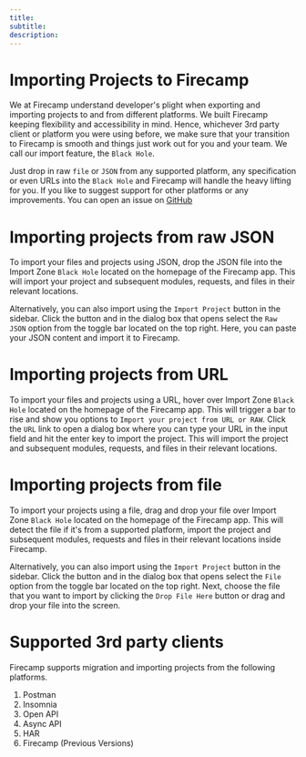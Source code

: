 ```yaml
--- 
title: 
subtitle: 
description: 
---
```


# Importing Projects to Firecamp

We at Firecamp understand developer's plight when exporting and importing projects to and from different platforms. We built Firecamp keeping flexibility and accessibility in mind. Hence, whichever 3rd party client or platform you were using before, we make sure that your transition to Firecamp is smooth and things just work out for you and your team. We call our import feature, the `Black Hole`.

Just drop in raw `file` or `JSON` from any supported platform, any specification or even URLs into the `Black Hole` and Firecamp will handle the heavy lifting for you. If you like to suggest support for other platforms or any improvements. You can open an issue on [GitHub](https://github.com/firecampapp/Firecamp/issues)

# Importing projects from raw JSON
To import your files and projects using JSON, drop the JSON file into the Import Zone `Black Hole` located on the homepage of the Firecamp app. This will import your project and subsequent modules, requests, and files in their relevant locations.

Alternatively, you can also import using the `Import Project` button in the sidebar. Click the button and in the dialog box that opens select the `Raw JSON` option from the toggle bar located on the top right. Here, you can paste your JSON content and import it to Firecamp.

# Importing projects from URL

To import your files and projects using a URL, hover over Import Zone `Black Hole` located on the homepage of the Firecamp app. This will trigger a bar to rise and show you options to `Import your project from URL or RAW`. Click the `URL` link to open a dialog box where you can type your URL in the input field and hit the enter key to import the project. This will import the project and subsequent modules, requests, and files in their relevant locations.

# Importing projects from file

To import your projects using a file, drag and drop your file over Import Zone `Black Hole` located on the homepage of the Firecamp app. This will detect the file if it's from a supported platform, import the project and subsequent modules, requests and files in their relevant locations inside Firecamp.

Alternatively, you can also import using the `Import Project` button in the sidebar. Click the button and in the dialog box that opens select the `File` option from the toggle bar located on the top right. Next, choose the file that you want to import by clicking the `Drop File Here` button or drag and drop your file into the screen.


# Supported 3rd party clients

Firecamp supports migration and importing projects from the following platforms.

1. Postman
2. Insomnia
3. Open API
4. Async API
5. HAR
6. Firecamp (Previous Versions)
